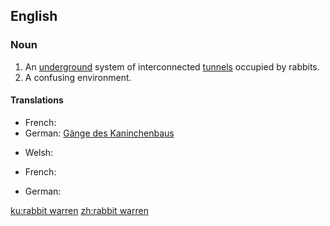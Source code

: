 ==English==

===Noun===
{{en-noun|head=[[rabbit]] [[warren]]}}

# An [[underground]] system of interconnected [[tunnel]]s occupied by rabbits.
# A confusing environment.

====Translations====
{{trans-top|An [[underground]] system of interconnected [[tunnel]]s occupied by rabbits}}
* French: {{t+|fr|garenne|f}}
* German: [[Gänge des Kaninchenbaus]] {{p}}
{{trans-mid}}
* Welsh: {{t-|cy|cwningar|m}}
{{trans-bottom}}

{{trans-top|A confusing environment}}
* French: {{t+|fr|labyrinthe|m}}
{{trans-mid}}
* German: {{t+|de|Labyrinth|n}}
{{trans-bottom}}

[[ku:rabbit warren]]
[[zh:rabbit warren]]
